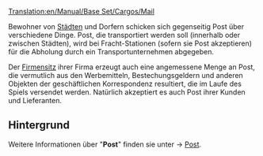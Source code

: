 [[Translation:en/Manual/Base Set/Cargos/Mail]]
{{de/Übersetzung|Mail|99}}

{{de/Fracht|Name=Post
|Image=en/Mail.png
|Konsument=[[de/Manual/Stadt|Stadt]], [[de/Firmensitz|Firmensitz]]
|Produzent=[[de/Manual/Stadt|Stadt]], [[de/Firmensitz|Firmensitz]]
}}

Bewohner von [[de/Manual/Stadt|Städten]] und Dorfern schicken sich gegenseitig Post über verschiedene Dinge. Post, die transportiert werden soll (innerhalb oder zwischen Städten), wird bei Fracht-Stationen (sofern sie Post akzeptieren) für die Abholung durch ein Transportunternehmen abgegeben.

Der [[de/Firmensitz|Firmensitz]] ihrer Firma erzeugt auch eine angemessene Menge an Post, die vermutlich aus den Werbemitteln, Bestechungsgeldern und anderen Objekten der geschäftlichen Korrespondenz resultiert, die im Laufe des Spiels versendet werden. Natürlich akzeptiert es auch Post ihrer Kunden und Lieferanten. 

==Hintergrund==
Weitere Informationen über "'''Post'''" finden sie unter -> [https://www.wikipedia.org/wiki/Post Post].